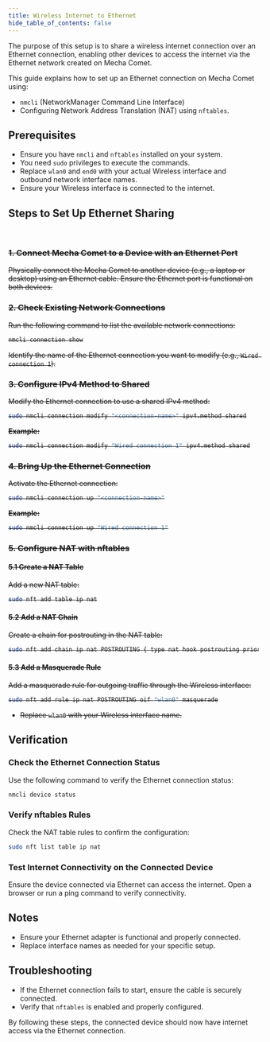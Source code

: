 ```yaml
---
title: Wireless Internet to Ethernet
hide_table_of_contents: false
---
```



The purpose of this setup is to share a wireless internet connection over an Ethernet connection, enabling other devices to access the internet via the Ethernet network created on Mecha Comet.

This guide explains how to set up an Ethernet connection on Mecha Comet using:

- `nmcli` (NetworkManager Command Line Interface)
- Configuring Network Address Translation (NAT) using `nftables`.

## Prerequisites

- Ensure you have `nmcli` and `nftables` installed on your system.
- You need `sudo` privileges to execute the commands.
- Replace `wlan0` and `end0` with your actual Wireless interface and outbound network interface names.
- Ensure your Wireless interface is connected to the internet.

## Steps to Set Up Ethernet Sharing

<S>
<br />

### 1. Connect Mecha Comet to a Device with an Ethernet Port

Physically connect the Mecha Comet to another device (e.g., a laptop or desktop) using an Ethernet cable. Ensure the Ethernet port is functional on both devices.

### 2. Check Existing Network Connections

Run the following command to list the available network connections:

```bash
nmcli connection show
```

Identify the name of the Ethernet connection you want to modify (e.g., `Wired connection 1`).

### 3. Configure IPv4 Method to Shared

Modify the Ethernet connection to use a shared IPv4 method:

```bash
sudo nmcli connection modify "<connection-name>" ipv4.method shared
```

**Example:**

```bash
sudo nmcli connection modify "Wired connection 1" ipv4.method shared
```

### 4. Bring Up the Ethernet Connection

Activate the Ethernet connection:

```bash
sudo nmcli connection up "<connection-name>"
```

**Example:**

```bash
sudo nmcli connection up "Wired connection 1"
```

### 5. Configure NAT with nftables

#### 5.1 Create a NAT Table

Add a new NAT table:

```bash
sudo nft add table ip nat
```

#### 5.2 Add a NAT Chain

Create a chain for postrouting in the NAT table:

```bash
sudo nft add chain ip nat POSTROUTING { type nat hook postrouting priority 100 \; }
```

#### 5.3 Add a Masquerade Rule

Add a masquerade rule for outgoing traffic through the Wireless interface:

```bash
sudo nft add rule ip nat POSTROUTING oif "wlan0" masquerade
```

- Replace `wlan0` with your Wireless interface name.

</S>

## Verification

### Check the Ethernet Connection Status

Use the following command to verify the Ethernet connection status:

```bash
nmcli device status
```

### Verify nftables Rules

Check the NAT table rules to confirm the configuration:

```bash
sudo nft list table ip nat
```

### Test Internet Connectivity on the Connected Device

Ensure the device connected via Ethernet can access the internet. Open a browser or run a ping command to verify connectivity.

## Notes

- Ensure your Ethernet adapter is functional and properly connected.
- Replace interface names as needed for your specific setup.

## Troubleshooting

- If the Ethernet connection fails to start, ensure the cable is securely connected.
- Verify that `nftables` is enabled and properly configured.

By following these steps, the connected device should now have internet access via the Ethernet connection.

